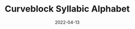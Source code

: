---
title: Curveblock Syllabic Alphabet
tags: [writing systems]
date: 2022-04-13
priority: 3
draft: true
slug: '/curveblock'
---